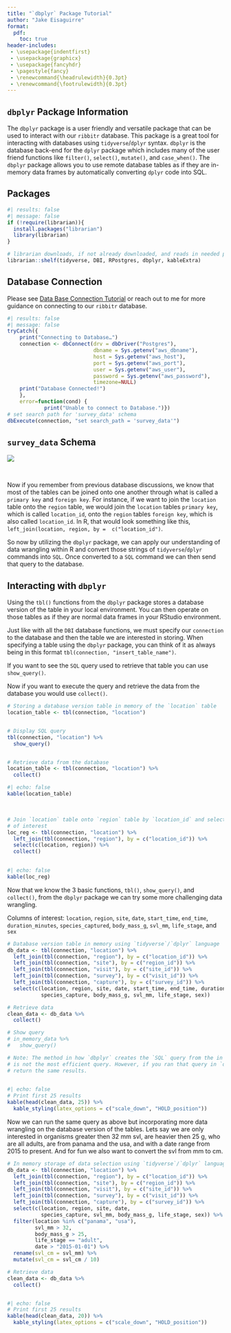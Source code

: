 ```yaml
---
title: "`dbplyr` Package Tutorial"
author: "Jake Eisaguirre"
format:
  pdf: 
    toc: true
header-includes: 
 - \usepackage{indentfirst}
 - \usepackage{graphicx}
 - \usepackage{fancyhdr}
 - \pagestyle{fancy}
 - \renewcommand{\headrulewidth}{0.3pt}
 - \renewcommand{\footrulewidth}{0.3pt}
---
```


\thispagestyle{fancy}
\fancyhead[HR]{\includegraphics[width=1.75cm]{nsf_logo.png}}
\fancyhead[HL]{\includegraphics[width=2cm]{ribbitr.png}}
\setlength{\headheight}{45pt}
\setlength{\footheight}{45pt}

\newpage

## `dbplyr` Package Information

The `dbplyr` package is a user friendly and versatile package that can be used to interact with our `ribbitr` database. This package is a great tool for interacting with databases using `tidyverse`/`dplyr` syntax. `dbplyr` is the database back-end for the `dplyr` package which includes many of the user friend functions like `filter()`, `select()`, `mutate()`, and `case_when()`. The `dbplyr` package allows you to use remote database tables as if they are in-memory data frames by automatically converting `dplyr` code into SQL.

## Packages

```r
#| results: false
#| message: false
if (!require(librarian)){
  install.packages("librarian")
  library(librarian)
}

# librarian downloads, if not already downloaded, and reads in needed packages
librarian::shelf(tidyverse, DBI, RPostgres, dbplyr, kableExtra)

```

## Database Connection

Please see [Data Base Connection Tutorial](https://drive.google.com/drive/folders/1FVCws0ar4IWipEr8mvgyYGiBUVvYBMHn) or reach out to me for more guidance on connecting to our `ribbitr` database.

```r
#| results: false
#| message: false
tryCatch({
    print("Connecting to Database…")
    connection <- dbConnect(drv = dbDriver("Postgres"), 
                            dbname = Sys.getenv("aws_dbname"),
                            host = Sys.getenv("aws_host"), 
                            port = Sys.getenv("aws_port"),
                            user = Sys.getenv("aws_user"), 
                            password = Sys.getenv("aws_password"),
                            timezone=NULL)
    print("Database Connected!")
    },
    error=function(cond) {
            print("Unable to connect to Database.")})
# set search path for 'survey_data' schema
dbExecute(connection, "set search_path = 'survey_data'")
```

\newpage

## `survey_data` Schema

![](images/schema.png)

</br>

Now if you remember from previous database discussions, we know that most of the tables can be joined onto one another through what is called a `primary key` and `foreign key`. For instance, if we want to join the `location` table onto the `region` table, we would join the `location` tables `primary key`, which is called `location_id`, onto the `region` tables `foreign key`, which is also called `location_id`. In R, that would look something like this, `left_join(location, region, by =  c("location_id")`.

So now by utilizing the `dbplyr` package, we can apply our understanding of data wrangling within R and convert those strings of `tidyverse`/`dplyr` commands into `SQL`. Once converted to a `SQL` command we can then send that query to the database.

\newpage

## Interacting with `dbplyr`

Using the `tbl()` functions from the `dbplyr` package stores a database version of the table in your local environment. You can then operate on those tables as if they are normal data frames in your RStudio environment.

Just like with all the `DBI` database functions, we must specify our `connection` to the database and then the table we are interested in storing. When specifying a table using the `dbplyr` package, you can think of it as always being in this format `tbl(connection, "insert_table_name")`.

If you want to see the `SQL` query used to retrieve that table you can use `show_query()`.

Now if you want to execute the query and retrieve the data from the database you would use `collect()`.

```r
# Storing a database version table in memory of the `location` table
location_table <- tbl(connection, "location")


# Display SQL query
tbl(connection, "location") %>% 
  show_query()


# Retrieve data from the database
location_table <- tbl(connection, "location") %>% 
  collect()

```

```r
#| echo: false
kable(location_table) 
```

$~$
\newpage
```r

# Join `location` table onto `region` table by `location_id` and select columns 
# of interest
loc_reg <- tbl(connection, "location") %>% 
  left_join(tbl(connection, "region"), by = c("location_id")) %>% 
  select(c(location, region)) %>% 
  collect()
  

```

```r
#| echo: false
kable(loc_reg) 
```

\newpage

Now that we know the 3 basic functions, `tbl()`, `show_query()`, and `collect()`, from the `dbplyr` package we can try some more challenging data wrangling.

Columns of interest: `location`, `region`, `site`, `date`, `start_time`, `end_time`, `duration_minutes`, `species_captured`, `body_mass_g`, `svl_mm`, `life_stage`, and `sex`

```r

# Database version table in memory using `tidyverse`/`dplyr` language
db_data <- tbl(connection, "location") %>% 
  left_join(tbl(connection, "region"), by = c("location_id")) %>% 
  left_join(tbl(connection, "site"), by = c("region_id")) %>% 
  left_join(tbl(connection, "visit"), by = c("site_id")) %>% 
  left_join(tbl(connection, "survey"), by = c("visit_id")) %>% 
  left_join(tbl(connection, "capture"), by = c("survey_id")) %>% 
  select(c(location, region, site, date, start_time, end_time, duration_minutes, 
           species_capture, body_mass_g, svl_mm, life_stage, sex))

# Retrieve data
clean_data <- db_data %>% 
  collect()

# Show query
# in_memory_data %>% 
#   show_query()

# Note: The method in how `dbplyr` creates the `SQL` query from the in memory data set 
# is not the most efficient query. However, if you ran that query in `dbGetQuery` it would 
# return the same results. 
  
```

```r
#| echo: false
# Print first 25 results
kable(head(clean_data, 25)) %>% 
  kable_styling(latex_options = c("scale_down", "HOLD_position"))
```


Now we can run the same query as above but incorporating more data wrangling on the database version of the tables. Lets say we are only interested in organisms greater then 32 mm svl, are heavier then 25 g, who are all adults, are from panama and the usa, and with a date range from 2015 to present. And for fun we also want to convert the svl from mm to cm.

```r

# In memory storage of data selection using `tidyverse`/`dplyr` language
db_data <- tbl(connection, "location") %>% 
  left_join(tbl(connection, "region"), by = c("location_id")) %>% 
  left_join(tbl(connection, "site"), by = c("region_id")) %>% 
  left_join(tbl(connection, "visit"), by = c("site_id")) %>% 
  left_join(tbl(connection, "survey"), by = c("visit_id")) %>% 
  left_join(tbl(connection, "capture"), by = c("survey_id")) %>% 
  select(c(location, region, site, date, 
           species_capture, svl_mm, body_mass_g, life_stage, sex)) %>% 
  filter(location %in% c("panama", "usa"),
         svl_mm > 32,
         body_mass_g > 25,
         life_stage == "adult",
         date > "2015-01-01") %>% 
  rename(svl_cm = svl_mm) %>% 
  mutate(svl_cm = svl_cm / 10)

# Retrieve data
clean_data <- db_data %>% 
  collect()



```


```r
#| echo: false
# Print first 25 results
kable(head(clean_data, 20)) %>% 
  kable_styling(latex_options = c("scale_down", "HOLD_position"))
```

